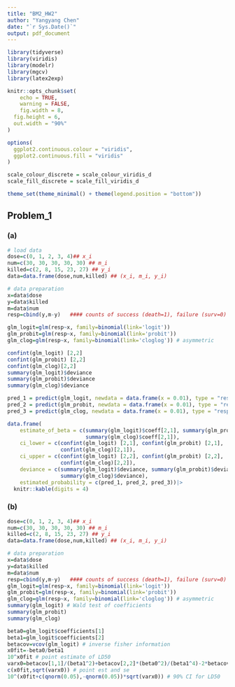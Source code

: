 ```yaml
---
title: "BM2_HW2"
author: "Yangyang Chen"
date: "`r Sys.Date()`"
output: pdf_document
---
```


```r
library(tidyverse)
library(viridis)
library(modelr)
library(mgcv)
library(latex2exp)

knitr::opts_chunk$set(
	echo = TRUE,
	warning = FALSE,
	fig.width = 8, 
  fig.height = 6,
  out.width = "90%"
)

options(
  ggplot2.continuous.colour = "viridis",
  ggplot2.continuous.fill = "viridis"
)

scale_colour_discrete = scale_colour_viridis_d
scale_fill_discrete = scale_fill_viridis_d

theme_set(theme_minimal() + theme(legend.position = "bottom"))
```

## Problem_1

### (a)
```r
# load data
dose=c(0, 1, 2, 3, 4)## x_i
num=c(30, 30, 30, 30, 30) ## m_i
killed=c(2, 8, 15, 23, 27) ## y_i
data=data.frame(dose,num,killed) ## (x_i, m_i, y_i)
```

```r
# data preparation
x=data$dose
y=data$killed
m=data$num
resp=cbind(y,m-y)   #### counts of success (death=1), failure (surv=0)
```

```r
glm_logit=glm(resp~x, family=binomial(link='logit'))
glm_probit=glm(resp~x, family=binomial(link='probit'))
glm_clog=glm(resp~x, family=binomial(link='cloglog')) # asymmetric

confint(glm_logit) [2,2]
confint(glm_probit) [2,2]
confint(glm_clog)[2,2]
summary(glm_logit)$deviance
summary(glm_probit)$deviance
summary(glm_clog)$deviance

pred_1 = predict(glm_logit, newdata = data.frame(x = 0.01), type = "response")
pred_2 = predict(glm_probit, newdata = data.frame(x = 0.01), type = "response")
pred_3 = predict(glm_clog, newdata = data.frame(x = 0.01), type = "response")

data.frame(
    estimate_of_beta = c(summary(glm_logit)$coeff[2,1], summary(glm_probit)$coeff[2,1],
                         summary(glm_clog)$coeff[2,1]), 
    ci_lower = c(confint(glm_logit) [2,1], confint(glm_probit) [2,1],
                 confint(glm_clog)[2,1]),
    ci_upper = c(confint(glm_logit) [2,2], confint(glm_probit) [2,2],
                 confint(glm_clog)[2,2]),
    deviance = c(summary(glm_logit)$deviance, summary(glm_probit)$deviance,
                 summary(glm_clog)$deviance), 
    estimated_probability = c(pred_1, pred_2, pred_3))|>
  knitr::kable(digits = 4)
```

### (b)
```r
dose=c(0, 1, 2, 3, 4)## x_i
num=c(30, 30, 30, 30, 30) ## m_i
killed=c(2, 8, 15, 23, 27) ## y_i
data=data.frame(dose,num,killed) ## (x_i, m_i, y_i)

# data preparation
x=data$dose
y=data$killed
m=data$num
resp=cbind(y,m-y)   #### counts of success (death=1), failure (surv=0)
glm_logit=glm(resp~x, family=binomial(link='logit')) 
glm_probit=glm(resp~x, family=binomial(link='probit')) 
glm_clog=glm(resp~x, family=binomial(link='cloglog')) # asymmetric 
summary(glm_logit) # Wald test of coefficients 
summary(glm_probit) 
summary(glm_clog) 

beta0=glm_logit$coefficients[1]
beta1=glm_logit$coefficients[2]
betacov=vcov(glm_logit) # inverse fisher information
x0fit=-beta0/beta1
10^x0fit # point estimate of LD50
varx0=betacov[1,1]/(beta1^2)+betacov[2,2]*(beta0^2)/(beta1^4)-2*betacov[1,2]*beta0/(beta1^3)
c(x0fit,sqrt(varx0)) # point est and se
10^(x0fit+c(qnorm(0.05),-qnorm(0.05))*sqrt(varx0)) # 90% CI for LD50
```


